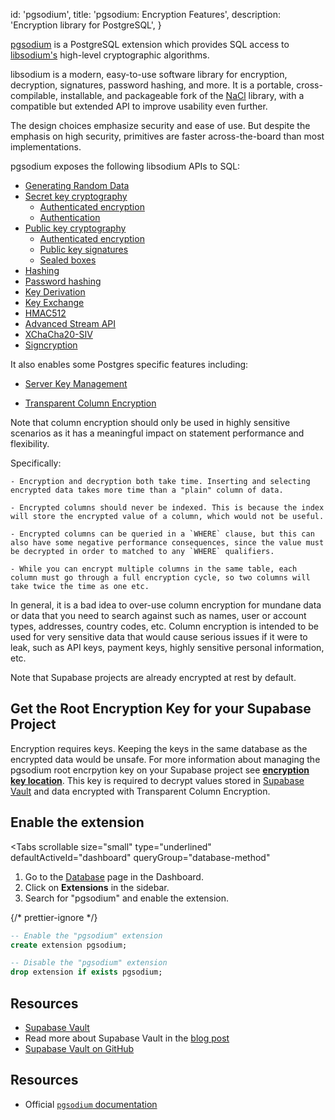 
  id: 'pgsodium',
  title: 'pgsodium: Encryption Features',
  description: 'Encryption library for PostgreSQL',
}

[pgsodium](https://github.com/michelp/pgsodium) is a PostgreSQL extension which provides SQL access to [libsodium's](https://doc.libsodium.org/) high-level cryptographic algorithms.

libsodium is a modern, easy-to-use software library for encryption, decryption, signatures, password hashing, and more. It is a portable, cross-compilable, installable, and packageable fork of the [NaCl](http://nacl.cr.yp.to/) library, with a compatible but extended API to improve usability even further.

The design choices emphasize security and ease of use. But despite the emphasis on high security, primitives are faster across-the-board than most implementations.

pgsodium exposes the following libsodium APIs to SQL:

- [Generating Random Data](https://github.com/michelp/pgsodium/#generating-random-data)
- [Secret key cryptography](https://github.com/michelp/pgsodium/#secret-key-cryptography)
  - [Authenticated encryption](https://github.com/michelp/pgsodium/#authenticated-encryption)
  - [Authentication](https://github.com/michelp/pgsodium/#authentication)
- [Public key cryptography](https://github.com/michelp/pgsodium/#public-key-cryptography)
  - [Authenticated encryption](https://github.com/michelp/pgsodium/#authenticated-encryption-1)
  - [Public key signatures](https://github.com/michelp/pgsodium/#public-key-signatures)
  - [Sealed boxes](https://github.com/michelp/pgsodium/#sealed-boxes)
- [Hashing](https://github.com/michelp/pgsodium/#hashing)
- [Password hashing](https://github.com/michelp/pgsodium/#password-hashing)
- [Key Derivation](https://github.com/michelp/pgsodium/#key-derivation)
- [Key Exchange](https://github.com/michelp/pgsodium/#key-exchange)
- [HMAC512](https://github.com/michelp/pgsodium/#hmac512)
- [Advanced Stream API](https://github.com/michelp/pgsodium/#advanced-stream-api)
- [XChaCha20-SIV](https://github.com/michelp/pgsodium/#xchacha20-siv)
- [Signcryption](https://github.com/michelp/pgsodium/#signcryption)

It also enables some Postgres specific features including:

- [Server Key Management](https://github.com/michelp/pgsodium#server-key-management)

- [Transparent Column Encryption](https://github.com/michelp/pgsodium#transparent-column-encryption)

Note that column encryption should only be used in highly sensitive scenarios as it has a meaningful impact on statement performance and flexibility.

Specifically:

    - Encryption and decryption both take time. Inserting and selecting encrypted data takes more time than a "plain" column of data.

    - Encrypted columns should never be indexed. This is because the index will store the encrypted value of a column, which would not be useful.

    - Encrypted columns can be queried in a `WHERE` clause, but this can also have some negative performance consequences, since the value must be decrypted in order to matched to any `WHERE` qualifiers.

    - While you can encrypt multiple columns in the same table, each column must go through a full encryption cycle, so two columns will take twice the time as one etc.

In general, it is a bad idea to over-use column encryption for mundane data or data that you need to search against such as names, user or account types, addresses, country codes, etc. Column encryption is intended to be used for very sensitive data that would cause serious issues if it were to leak, such as API keys, payment keys, highly sensitive personal information, etc.

Note that Supabase projects are already encrypted at rest by default.

## Get the Root Encryption Key for your Supabase Project

Encryption requires keys. Keeping the keys in the same database as the encrypted data would be unsafe. For more information about managing the pgsodium root encrpytion key on your Supabase project see **[encryption key location](#encryption-key-location)**. This key is required to decrypt values stored in [Supabase Vault](/docs/guides/database/vault) and data encrypted with Transparent Column Encryption.

## Enable the extension

<Tabs
  scrollable
  size="small"
  type="underlined"
  defaultActiveId="dashboard"
  queryGroup="database-method"
>
<TabPanel id="dashboard" label="Dashboard">

1. Go to the [Database](https://supabase.com/dashboard/project/_/database/tables) page in the Dashboard.
2. Click on **Extensions** in the sidebar.
3. Search for "pgsodium" and enable the extension.

</TabPanel>
<TabPanel id="sql" label="SQL">

{/* prettier-ignore */}
```sql
-- Enable the "pgsodium" extension
create extension pgsodium;

-- Disable the "pgsodium" extension
drop extension if exists pgsodium;
```

</TabPanel>
</Tabs>

## Resources

- [Supabase Vault](/docs/guides/database/vault)
- Read more about Supabase Vault in the [blog post](https://supabase.com/blog/vault-now-in-beta)
- [Supabase Vault on GitHub](https://github.com/supabase/vault)

## Resources

- Official [`pgsodium` documentation](https://github.com/michelp/pgsodium)


